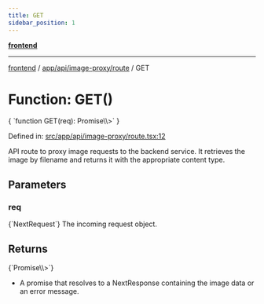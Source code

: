 ```yaml
---
title: GET
sidebar_position: 1
---
```



[**frontend**](../../../../..)

***

[frontend](../../../../..) / [app/api/image-proxy/route](..) / GET

# Function: GET()

<CodeBlock language="ts">
{ `function GET(req): Promise\<NextResponse\<unknown\>\>` }
</CodeBlock>

Defined in: [src/app/api/image-proxy/route.tsx:12](https://github.com/svsticky/CommitteeClash/blob/f974faa16c13593c1cc0eea50bf89b045abdabb5/frontend/src/app/api/image-proxy/route.tsx#L12)

API route to proxy image requests to the backend service.
It retrieves the image by filename and returns it with the appropriate content type.

## Parameters

### req
<CodeBlock language="ts">
{`NextRequest`}
</CodeBlock>
The incoming request object.

## Returns
<CodeBlock language="ts">
{`Promise\<NextResponse\<unknown\>\>`}
</CodeBlock>

- A promise that resolves to a NextResponse containing the image data or an error message.
